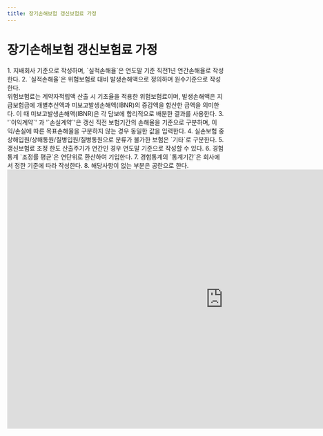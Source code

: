 ```yaml
---
title: 장기손해보험 갱신보험료 가정
---
```

# 장기손해보험 갱신보험료 가정

<Accordion multiple activeIndex={[]}>
<AccordionTab header="[작성 요령]">
1. 지배회사 기준으로 작성하며, `실적손해율`은 연도말 기준 직전1년 연간손해율로 작성한다.
2. `실적손해율`은 위험보험료 대비 발생손해액으로 정의하며 원수기준으로 작성한다.<br/>
   위험보험료는 계약자적립액 산출 시 기초율을 적용한 위험보험료이며, 발생손해액은 지급보험금에 개별추산액과 미보고발생손해액(IBNR)의 증감액을 합산한 금액을 의미한다. 이 때 미보고발생손해액(IBNR)은 각 담보에 합리적으로 배분한 결과를 사용한다.
3. '`이익계약`' 과 '`손실계약`'은 갱신 직전 보험기간의 손해율을 기준으로 구분하며, 이익/손실에 따른 목표손해율을 구분하지 않는 경우 동일한 값을 입력한다.
4. 실손보험 중 상해입원/상해통원/질병입원/질병통원으로 분류가 불가한 보험은 `기타`로 구분한다.
5. 갱신보험료 조정 한도 산출주기가 연간인 경우 연도말 기준으로 작성할 수 있다.
6. 경험통계 `조정률 평균`은 연단위로 환산하여 기입한다.
7. 경험통계의 `통계기간`은 회사에서 정한 기준에 따라 작성한다.
8. 해당사항이 없는 부분은 공란으로 한다.

</AccordionTab>
</Accordion>

<br/>

<iframe width="1000" height="600" frameBorder="0" scrolling="no"
src="https://onedrive.live.com/embed?resid=AB5F66CE0CF8D024%2116554&authkey=%21ACzRWZavyE-79hc&em=2
&AllowTyping=True
&wdAllowInteractivity=False&ActiveCell='1-15'!D11&Item='1-15'!A7:P28
&wdHideGridlines=True
&wdDownloadButton=False
&waccluster=PSG3">
</iframe>
